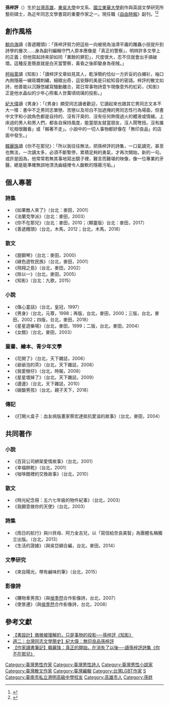 {{Infobox writer
| name         = 孫梓評
| image        = 
| imagesize    = 
| caption      = 
| romaji        = Ziping Sun
| pseudonym    = 
| birthname    = 
| birthdate    = {{bda|1976|11|9}}
| birthplace = {{TWN}}[[高雄|高雄]] 
| deathdate    = 
| deathplace   = 
| occupation   = [[編輯|編輯]]
| nationality  = {{ROC}}
| education    = [[國立東華大學|國立東華大學]]創作與英語文學研究所
| alma_mater    = [[國立東華大學|國立東華大學]]<Br/>[[東吳大學|東吳大學]]
| period       = 
| genre = [[新詩|新詩]]、[[散文|散文]]、[[小說|小說]]
| subject      = 
| movement     = 
| notableworks = 《我願意做你的天使》<Br/>《善遞饅頭》<Br/>《男身》
| spouse       = 
| partner      = 
| children     = 
| relatives    = 
| influences   = 
| influenced   = 
| awards       = 長榮寰宇文學獎<Br/>中央日報文學獎<Br/>台北文學獎
| signature    = 
| website      = 
}}

'''孫梓評'''（{{bd|1976年|11月9日}}）生於[[台灣|台灣]][[高雄|高雄]]，[[東吳大學|東吳大學]]中文系、[[國立東華大學|國立東華大學]]創作與英語文學研究所藝術碩士，為近年同志文學書寫的重要作家之一。現任職《[[自由時報|自由時報]]》副刊。<ref>{{cite web |title=孫梓評 |url=https://rc020.ndhu.edu.tw/p/16-1057-23158.php?Lang=zh-tw |website=rc020.ndhu.edu.tw |language=zh-tw |accessdate=2020-04-26 |archive-date=2020-06-12 |archive-url=https://web.archive.org/web/20200612111359/https://rc020.ndhu.edu.tw/p/16-1057-23158.php?Lang=zh-tw |dead-url=no }}</ref><ref>{{cite web |title=[藝文] 孫梓評與楊佳嫻座談，〈一顆善遞饅頭〉：談寫作詩的二三事 @ 熱血青年很向上 :: 痞客邦 :: |url=https://infuture.pixnet.net/blog/post/28383658 |website=熱血青年很向上 |language=zh-TW |accessdate=2020-04-26 |archive-date=2020-06-12 |archive-url=https://web.archive.org/web/20200612111403/https://infuture.pixnet.net/blog/post/28383658 |dead-url=no }}</ref>

==創作風格==
[[鯨向海|鯨向海]]讀《善遞饅頭》：「孫梓評努力把這些一向被視為油滑平庸的雕蟲小技提升到詩學的層次……身為副刊編輯守門人原本應像是「真正的警察」，明辨許多文學上的正義；但他寫起詩來卻如同「業餘的罪犯」，尺度很大，忍不住就會出手搞破壞。這種反差簡直就是白天當警察，黃昏之後即變身為夜賊。」

[[柯裕棻|柯裕棻]]讀《知影》：「讀梓評文章如見其人，乾淨簡約恰似一方折妥的白襯衫，袖口內側隱蔽一線斑斕刺繡，細緻出奇，這安靜的美是只給知音的密語。梓評的散文如詩，他善能以沉靜悠緩寫騷動離合，寫日常事物詩意乍現像意外的虹彩，《知影》正是他水晶似的少年心照看人世萬頃琉璃的投影。」

[[紀大偉|紀大偉]]讀《男身》：「《男身》頗受同志讀者歡迎，它讀起來也跟其它男同志文本不大一樣：書中不乏男同志單戀、苦戀以及坦白不加遮掩的男同志性行為場面，但書中文字和小說角色都是自持的、沒有汗臭的、沒有任何熱情過火的體液或情緒。上床過的男人和男人們，都各自保持風度，能當朋友就當朋友，沒人鬧彆扭。沒有誰「吃相很難看」或「賴著不走」。小說中的一切人事物都好像在「無印良品」的店面中發生。」

[[韓麗珠|韓麗珠]]讀《你不在那兒》：「所以我往往無法，把孫梓評的詩集，一口氣讀完，甚至也無法，一次讀太多，必須不斷暫停，累積足夠的勇氣，才再次開始，新的一句。或許是因為，他常常若無其事地寫出鏡子裡，難言而難堪的映像，像一位專業的牙醫，總是能準確無誤地清洗齒縫裡令人酸軟的隱蔽污垢。」

==個人專著==
===詩集===
*《如果敵人來了》（台北：麥田，2001）
*《法蘭克學派》（台北：麥田，2003）
*《你不在那兒》（台北：麥田，2010；（顯靈版）台北：麥田，2017）
*《善遞饅頭》（台北，木馬，2012；台北，木馬，2018）

===散文===
*《甜鋼琴》（台北：麥田，2000）
*《綠色遊牧民族》（台北，麥田，2001）
*《飛翔之島》（台北，麥田，2002）
*《除以一》（台北，麥田，2005）
*《知影》（台北：九歌，2015）

===小說===
*《傷心童話》（台北，皇冠，1997）
*《男身》（台北，元尊，1998；再版，台北，麥田，2000；三版，台北，麥田，2002；四版，台北，麥田，2018）
*《星星遊樂場》（台北，麥田，1999；二版，台北，麥田，2004）
*《女館》（台北，麥田，2003）

===童書、繪本、青少年文學===
*《花開了》（台北，天下雜誌，2006）
*《爺爺泡的茶》（台北，天下雜誌，2008）
*《我愛樹仔》（台北，時報，2008）
*《星星壞掉了》（台北，天下雜誌，2009）
*《邊邊》（台北，天下雜誌，2010）
*《碳酸男孩》（台北，親子天下，2018）

===傳記===
*《打開火盒子：血友病版畫家蔡宏達抵抗愛滋的故事》（台北，麥田，2004）

==共同著作==
===小說===
*《百貨公司綁架愛情故事》（台北，2001）
*《幸福餅乾》（台北，2001）
*《咖啡館裡的交換故事》（台北，2010）
===散文===
*《時光紀念冊：五六七年級的物件紀事》（台北，2003）
*《我願意做你的天使》（台北，2003）
===詩集===
*《雨日的航行》與川貝母、阿力金吉兒，以「寫信給奈良美智」為團體名稱獨立出版。（台北，2013）
*《生活的證據》（與吳岱穎合編，台北，麥田，2014）
===文學研究===
*《來自陽光，帶有鹹味的筆》（台北，2015）
===影像詩===
*《購物車男孩》（與[[侯季然|侯季然]]合作影像詩，台北，2007）
*《使景遷》（與[[侯季然|侯季然]]合作影像詩，台北，2008）

==參考文獻==
*[http://okapi.books.com.tw/article/3737 【書設計】微微被理解的，只是事物的投影──孫梓評《知影》]{{Wayback|url=http://okapi.books.com.tw/article/3737 |date=20160417011602 }}
*[http://okapi.books.com.tw/article/index/1517 週二｜台灣同志文學簡史】紀大偉：無印良品孫梓評]{{Wayback|url=http://okapi.books.com.tw/article/index/1517 |date=20171107003828 }}
*[http://okapi.books.com.tw/article/10274 【作家讀書筆記】韓麗珠：真正的開始，在消失了以後──讀孫梓評詩集《你不在那兒》]{{Wayback|url=http://okapi.books.com.tw/article/10274 |date=20171030064722 }}

{{DEFAULTSORT:孫梓評}}
[[Category:臺灣男性作家|Category:臺灣男性作家]]
[[Category:臺灣男性詩人|Category:臺灣男性詩人]]
[[Category:臺灣男性小說家|Category:臺灣男性小說家]]
[[Category:臺灣散文作家|Category:臺灣散文作家]]
[[Category:臺灣編輯|Category:臺灣編輯]]
[[Category:台灣LGBT作家|Category:台灣LGBT作家]]
[[Category:國立東華大學校友|S]]
[[Category:臺南市私立港明高級中學校友|Category:臺南市私立港明高級中學校友]]
[[Category:高雄市人|Category:高雄市人]]
[[Category:孫姓|Category:孫姓]]